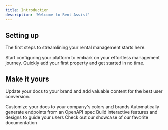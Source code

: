 ```yaml
---
title: Introduction
description: 'Welcome to Rent Assist'
---
```


## Setting up

The first steps to streamlining your rental management starts here.

<CardGroup cols={2}>
  <Card
    title="Getting started"
    icon="forward-fast"
    href="https://mintlify.com/docs/quickstart"
  >
    Start configuring your platform to embark on your effortless management journey.
  </Card>
  <Card
    title="Creating your first property"
    icon="house"
    href="https://docs.rent-assist.app/property/new"
  >
    Quickly add your first property and get started in no time.
  </Card>
</CardGroup>

## Make it yours

Update your docs to your brand and add valuable content for the best user conversion.

<CardGroup cols={2}>
  <Card
    title="Customize Style"
    icon="palette"
    href="https://mintlify.com/docs/settings/global"
  >
    Customize your docs to your company's colors and brands
  </Card>
  <Card
    title="Reference APIs"
    icon="code"
    href="https://mintlify.com/docs/api-playground/openapi"
  >
    Automatically generate endpoints from an OpenAPI spec
  </Card>
  <Card
    title="Add Components"
    icon="screwdriver-wrench"
    href="https://mintlify.com/docs/components/accordion"
  >
    Build interactive features and designs to guide your users
  </Card>
  <Card
    title="Get Inspiration"
    icon="stars"
    href="https://mintlify.com/customers"
  >
    Check out our showcase of our favorite documentation
  </Card>
</CardGroup>
